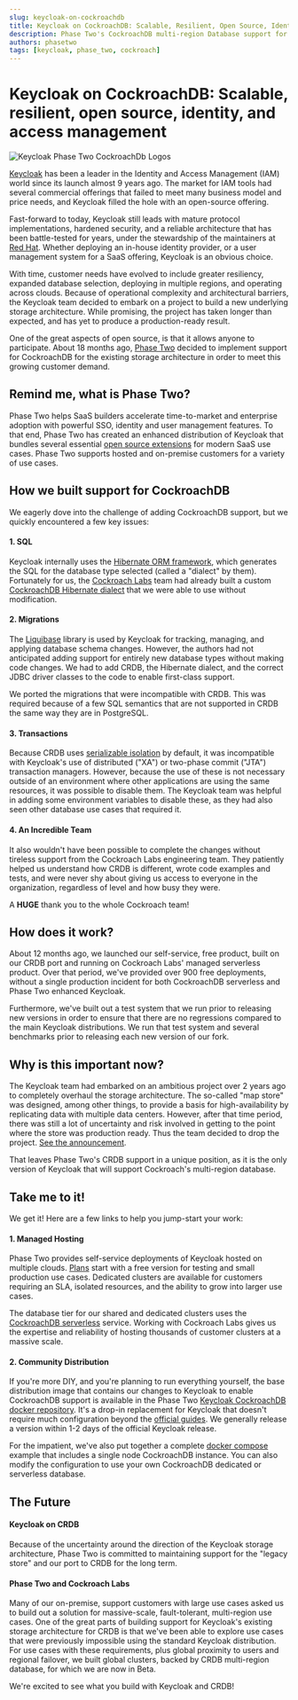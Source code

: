 ```yaml
---
slug: keycloak-on-cockroachdb
title: Keycloak on CockroachDB: Scalable, Resilient, Open Source, Identity and Access Management
description: Phase Two's CockroachDB multi-region Database support for Keycloak provides a scalable, resilient, open-source identity and access management solution. 
authors: phasetwo
tags: [keycloak, phase_two, cockroach]
---
```


# Keycloak on CockroachDB: Scalable, resilient, open source, identity, and access management

![Keycloak Phase Two CockroachDb Logos](/blog/2023-12-06-keycloak-on-cockroachdb-kcpluscrdb.png)

[Keycloak](https://www.keycloak.org/) has been a leader in the Identity and Access Management (IAM) world since its launch almost 9 years ago. The market for IAM tools had several commercial offerings that failed to meet many business model and price needs, and Keycloak filled the hole with an open-source offering.

Fast-forward to today, Keycloak still leads with mature protocol implementations, hardened security, and a reliable architecture that has been battle-tested for years, under the stewardship of the maintainers at [Red Hat](https://www.redhat.com/). Whether deploying an in-house identity provider, or a user management system for a SaaS offering, Keycloak is an obvious choice.

<!--truncate-->

With time, customer needs have evolved to include greater resiliency, expanded database selection, deploying in multiple regions, and operating across clouds. Because of operational complexity and architectural barriers, the Keycloak team decided to embark on a project to build a new underlying storage architecture. While promising, the project has taken longer than expected, and has yet to produce a production-ready result.

One of the great aspects of open source, is that it allows anyone to participate. About 18 months ago, [Phase Two](https://phasetwo.io) decided to implement support for CockroachDB for the existing storage architecture in order to meet this growing customer demand.

## Remind me, what is Phase Two?

Phase Two helps SaaS builders accelerate time-to-market and enterprise adoption with powerful SSO, identity and user management features. To that end, Phase Two has created an enhanced distribution of Keycloak that bundles several essential [open source extensions](https://github.com/p2-inc) for modern SaaS use cases. Phase Two supports hosted and on-premise customers for a variety of use cases.

## How we built support for CockroachDB

We eagerly dove into the challenge of adding CockroachDB support, but we quickly encountered a few key issues:

#### 1. SQL

Keycloak internally uses the [Hibernate ORM framework](https://hibernate.org/), which generates the SQL for the database type selected (called a "dialect" by them). Fortunately for us, the [Cockroach Labs](https://www.cockroachlabs.com/) team had already built a custom [CockroachDB Hibernate dialect](https://www.cockroachlabs.com/blog/building-support-for-java-orm-hibernate-in-cockroachdb/) that we were able to use without modification.

#### 2. Migrations

The [Liquibase](https://www.liquibase.org/) library is used by Keycloak for tracking, managing, and applying database schema changes. However, the authors had not anticipated adding support for entirely new database types without making code changes. We had to add CRDB, the Hibernate dialect, and the correct JDBC driver classes to the code to enable first-class support.

We ported the migrations that were incompatible with CRDB. This was required because of a few SQL semantics that are not supported in CRDB the same way they are in PostgreSQL.

#### 3. Transactions

Because CRDB uses [serializable isolation](https://www.cockroachlabs.com/docs/stable/transactions#serializable-isolation) by default, it was incompatible with Keycloak's use of distributed ("XA") or two-phase commit ("JTA") transaction managers. However, because the use of these is not necessary outside of an environment where other applications are using the same resources, it was possible to disable them. The Keycloak team was helpful in adding some environment variables to disable these, as they had also seen other database use cases that required it.

#### 4. An **Incredible** Team

It also wouldn't have been possible to complete the changes without tireless support from the Cockroach Labs engineering team. They patiently helped us understand how CRDB is different, wrote code examples and tests, and were never shy about giving us access to everyone in the organization, regardless of level and how busy they were.

A **HUGE** thank you to the whole Cockroach team!

## How does it work?

About 12 months ago, we launched our self-service, free product, built on our CRDB port and running on Cockroach Labs' managed serverless product. Over that period, we've provided over 900 free deployments, without a single production incident for both CockroachDB serverless and Phase Two enhanced Keycloak.

Furthermore, we've built out a test system that we run prior to releasing new versions in order to ensure that there are no regressions compared to the main Keycloak distributions. We run that test system and several benchmarks prior to releasing each new version of our fork.

## Why is this important now?

The Keycloak team had embarked on an ambitious project over 2 years ago to completely overhaul the storage architecture. The so-called "map store" was designed, among other things, to provide a basis for high-availability by replicating data with multiple data centers. However, after that time period, there was still a lot of uncertainty and risk involved in getting to the point where the store was production ready. Thus the team decided to drop the project. [See the announcement](https://www.keycloak.org/2023/10/map-store-removal).

That leaves Phase Two's CRDB support in a unique position, as it is the only version of Keycloak that will support Cockroach's multi-region database.

## Take me to it!

We get it! Here are a few links to help you jump-start your work:

#### 1. Managed Hosting

Phase Two provides self-service deployments of Keycloak hosted on multiple clouds. [Plans](https://phasetwo.io/#pricing) start with a free version for testing and small production use cases. Dedicated clusters are available for customers requiring an SLA, isolated resources, and the ability to grow into larger use cases.

The database tier for our shared and dedicated clusters uses the [CockroachDB serverless](https://www.cockroachlabs.com/lp/serverless-database-p) service. Working with Cockroach Labs gives us the expertise and reliability of hosting thousands of customer clusters at a massive scale.

#### 2. Community Distribution

If you're more DIY, and you're planning to run everything yourself, the base distribution image that contains our changes to Keycloak to enable CockroachDB support is available in the Phase Two [Keycloak CockroachDB docker repository](https://quay.io/repository/phasetwo/keycloak-crdb?tab=info). It's a drop-in replacement for Keycloak that doesn't require much configuration beyond the [official guides](https://www.keycloak.org/guides). We generally release a version within 1-2 days of the official Keycloak release.

For the impatient, we've also put together a complete [docker compose](https://github.com/p2-inc/phasetwo-containers/blob/main/examples/cockroach/docker-compose.yml) example that includes a single node CockroachDB instance. You can also modify the configuration to use your own CockroachDB dedicated or serverless database.

## The Future

#### Keycloak on CRDB

Because of the uncertainty around the direction of the Keycloak storage architecture, Phase Two is committed to maintaining support for the "legacy store" and our port to CRDB for the long term.

#### Phase Two and Cockroach Labs

Many of our on-premise, support customers with large use cases asked us to build out a solution for massive-scale, fault-tolerant, multi-region use cases. One of the great parts of building support for Keycloak's existing storage architecture for CRDB is that we've been able to explore use cases that were previously impossible using the standard Keycloak distribution. For use cases with these requirements, plus global proximity to users and regional failover, we built global clusters, backed by CRDB multi-region database, for which we are now in Beta.

We're excited to see what you build with Keycloak and CRDB!
